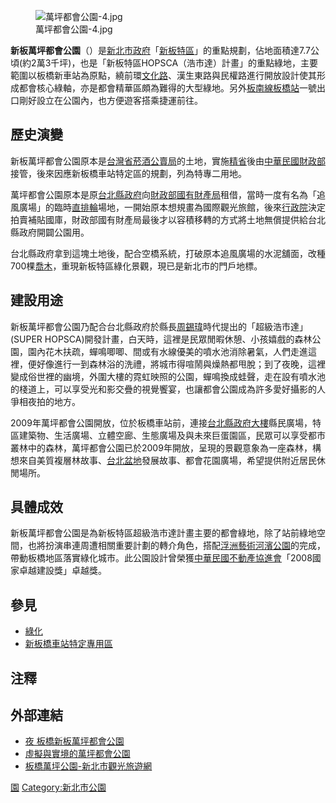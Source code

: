 [[File:萬坪都會公園-4.jpg|thumb]]

'''新板萬坪都會公園'''（{{lang-en|New Banqiao Central Park}}）是[[新北市政府|新北市政府]]「[[新板橋車站特定專用區|新板特區]]」的重點規劃，佔地面積達7.7公頃(約2萬3千坪)，也是「新板特區HOPSCA（浩市達）計畫」的重點綠地，主要範圍以板橋新車站為原點，繞前環[[文化路_(板橋區)|文化路]]、漢生東路與民權路進行開放設計使其形成都會核心綠軸，亦是都會精華區頗為難得的大型綠地。另外[[板南線|板南線]][[板橋車站_(臺灣)|板橋站]]一號出口剛好設立在公園內，也方便遊客搭乘捷運前往。

==歷史演變==
新板萬坪都會公園原本是[[台灣省菸酒公賣局|台灣省菸酒公賣局]]的土地，實施[[精省|精省]]後由[[中華民國財政部|中華民國財政部]]接管，後來因應新板橋車站特定區的規劃，列為特專二用地。

萬坪都會公園原本是原[[台北縣政府|台北縣政府]]向[[財政部國有財產局|財政部國有財產局]]租借，當時一度有名為「追風廣場」的臨時[[直排輪|直排輪]]場地，一開始原本想規畫為國際觀光旅館，後來[[行政院|行政院]]決定拍賣補貼國庫，財政部國有財產局最後才以容積移轉的方式將土地無償提供給台北縣政府開闢公園用。

台北縣政府拿到這塊土地後，配合空橋系統，打破原本追風廣場的水泥舖面，改種700棵[[喬木|喬木]]，重現新板特區綠化景觀，現已是新北市的門戶地標。

==建設用途==
新板萬坪都會公園乃配合台北縣政府於縣長[[周錫瑋|周錫瑋]]時代提出的「超級浩市達」(SUPER HOPSCA)開發計畫，白天時，這裡是民眾閒暇休憩、小孩嬉戲的森林公園，園內花木扶疏，蟬鳴唧唧、間或有水線優美的噴水池消除暑氣，人們走進這裡，便好像進行一到森林浴的洗禮，將城市得喧鬧與燥熱都甩脫；到了夜晚，這裡變成俗世裡的幽境，外圍大樓的霓虹映照的公園，蟬鳴換成蛙聲，走在設有噴水池的棧道上，可以享受光和影交疊的視覺饗宴，也讓都會公園成為許多愛好攝影的人爭相夜拍的地方。

2009年萬坪都會公園開放，位於板橋車站前，連接[[台北縣政府大樓|台北縣政府大樓]]縣民廣場，特區建築物、生活廣場、立體空廊、生態廣場及與未來巨蛋園區，民眾可以享受都市叢林中的森林，萬坪都會公園已於2009年開放，呈現的景觀意象為一座森林，構想來自美質複層林故事、[[台北盆地|台北盆地]]發展故事、都會花園廣場，希望提供附近居民休閒場所。

==具體成效==
新板萬坪都會公園是為新板特區超級浩市達計畫主要的都會綠地，除了站前綠地空間，也將扮演串連周遭相關重要計劃的轉介角色，搭配[[浮洲藝術河濱公園|浮洲藝術河濱公園]]的完成，帶動板橋地區落實綠化城市。此公園設計曾榮獲[[中華民國不動產協進會|中華民國不動產協進會]]「2008國家卓越建設獎」卓越獎。

==參見==
*[[綠化|綠化]]
*[[新板橋車站特定專用區|新板橋車站特定專用區]]

==注釋==
{{reflist|2}}

==外部連結==
{{commons category|New Banqiao Central Park}}
*[http://travelsolio.pixnet.net/blog/post/25216288 夜 板橋新板萬坪都會公園] {{Wayback|url=http://travelsolio.pixnet.net/blog/post/25216288 |date=20191202105904 }}
*[http://www.peopo.org/dinosaurutopia/post/41819 虛擬與實境的萬坪都會公園]
*[https://tour.ntpc.gov.tw/zh-tw/Attraction/Detail?wnd_id=60&id=110903 板橋萬坪公園-新北市觀光旅遊網] {{Wayback|url=https://tour.ntpc.gov.tw/zh-tw/Attraction/Detail?wnd_id=60&id=110903 |date=20201030023339 }}

[[Category:板橋區_(台灣)|園]]
[[Category:新北市公園|Category:新北市公園]]